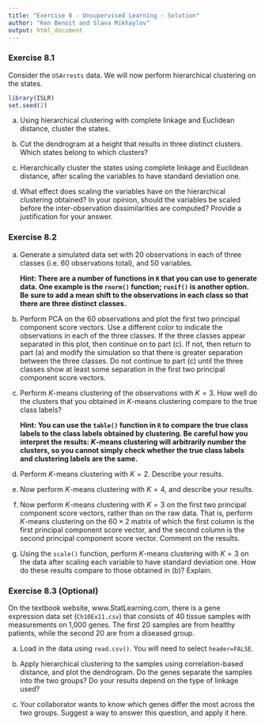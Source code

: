 ```yaml
---
title: "Exercise 8 - Unsupervised Learning - Solution"
author: "Ken Benoit and Slava Mikhaylov"
output: html_document
---
```


### Exercise 8.1

Consider the `USArrests` data. We will now perform hierarchical clustering on the states.

```r
library(ISLR)
set.seed(2)
```

(a) Using hierarchical clustering with complete linkage and Euclidean distance, cluster the states.


(b) Cut the dendrogram at a height that results in three distinct clusters. Which states belong to which clusters?

(c) Hierarchically cluster the states using complete linkage and Euclidean distance, after scaling the variables to have standard deviation one.

(d) What effect does scaling the variables have on the hierarchical clustering obtained? In your opinion, should the variables be scaled before the inter-observation dissimilarities are computed? Provide a justification for your answer.



### Exercise 8.2


(a) Generate a simulated data set with 20 observations in each of three classes (i.e. 60 observations total), and 50 variables.

    **Hint: There are a number of functions in `R` that you can use to generate data. One example is the `rnorm()` function; `runif()` is another option. Be sure to add a mean shift to the observations in each class so that there are three distinct classes.**


(b) Perform PCA on the 60 observations and plot the first two principal component score vectors. Use a different color to indicate the observations in each of the three classes. If the three classes appear separated in this plot, then continue on to part (c). If not, then return to part (a) and modify the simulation so that there is greater separation between the three classes. Do not continue to part (c) until the three classes show at least some separation in the first two principal component score vectors.


(c) Perform $K$-means clustering of the observations with $K = 3$. How well do the clusters that you obtained in $K$-means clustering compare to the true class labels?

    **Hint: You can use the `table()` function in `R` to compare the true class labels to the class labels obtained by clustering. Be careful how you interpret the results: $K$-means clustering will arbitrarily number the clusters, so you cannot simply check whether the true class labels and clustering labels are the same.**


(d) Perform $K$-means clustering with $K = 2$. Describe your results.


(e) Now perform $K$-means clustering with $K = 4$, and describe your
results.

(f) Now perform $K$-means clustering with $K = 3$ on the first two principal component score vectors, rather than on the raw data. That is, perform $K$-means clustering on the $60 \times 2$ matrix of which the first column is the first principal component score vector, and the second column is the second principal component score vector. Comment on the results.

(g) Using the `scale()` function, perform $K$-means clustering with $K = 3$ on the data after scaling each variable to have standard deviation one. How do these results compare to those obtained in (b)? Explain.

### Exercise 8.3 (Optional)

On the textbook website, www.StatLearning.com, there is a gene expression data set (`Ch10Ex11.csv`) that consists of 40 tissue samples with measurements on 1,000 genes. The first 20 samples are from healthy patients, while the second 20 are from a diseased group.

(a) Load in the data using `read.csv()`. You will need to select `header=FALSE`.


(b) Apply hierarchical clustering to the samples using correlation-based distance, and plot the dendrogram. Do the genes separate the samples into the two groups? Do your results depend on the type of linkage used?


(c) Your collaborator wants to know which genes differ the most across the two groups. Suggest a way to answer this question, and apply it here.


